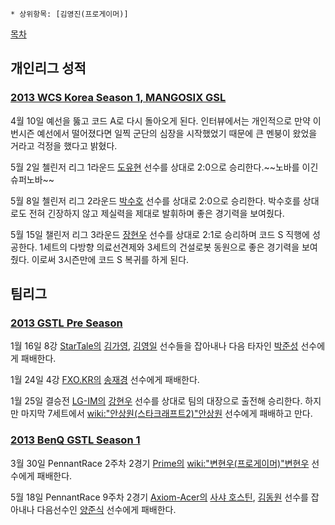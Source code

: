  * 상위항목: [김영진(프로게이머)]
[[목차]]
== 개인리그 성적 ==
=== [[2013 WCS Korea Season 1, MANGOSIX GSL]] ===
4월 10일 예선을 뚫고 코드 A로 다시 돌아오게 된다. 인터뷰에서는 개인적으로 만약 이번시즌 예선에서 떨어졌다면 일찍 군단의 심장을 시작했었기 때문에 큰 멘붕이 왔었을 거라고 걱정을 했다고 밝혔다.

5월 2일 첼린저 리그 1라운드 [[도유현]] 선수를 상대로 2:0으로 승리한다.~~노바를 이긴 슈퍼노바~~

5월 8일 첼린저 리그 2라운드 [[박수호]] 선수를 상대로 2:0으로 승리한다. 박수호를 상대로도 전혀 긴장하지 않고 제실력을 제대로 발휘하며 좋은 경기력을 보여줬다.

5월 15일 챌린저 리그 3라운드 [[장현우]] 선수를 상대로 2:1로 승리하며 코드 S 직행에 성공한다. 1세트의 다방향 의료선견제와 3세트의 건설로봇 동원으로 좋은 경기력을 보여줬다. 이로써 3시즌만에 코드 S 복귀를 하게 된다.
== 팀리그 ==
=== [[2013 GSTL Pre Season]] ===
1월 16일 8강 [[StarTale]]의 [[김가영]], [[김영일]] 선수들을 잡아내나 다음 타자인 [[박준성]] 선수에게 패배한다.

1월 24일 4강 [[FXO.KR]]의 [[송재경]] 선수에게 패배한다.

1월 25일 결승전 [[LG-IM]]의 [[강현우]] 선수를 상대로 팀의 대장으로 출전해 승리한다. 하지만 마지막 7세트에서 [[wiki:"안상원(스타크래프트2)"안상원]] 선수에게 패배하고 만다.
=== [[2013 BenQ GSTL Season 1]] ===
3월 30일 PennantRace 2주차 2경기 [[Prime]]의 [[wiki:"변현우(프로게이머)"변현우]] 선수에게 패배한다.

5월 18일 PennantRace 9주차 2경기 [[Axiom-Acer]]의 [[사샤 호스틴]], [[김동원]] 선수를 잡아내나 다음선수인 [[양준식]] 선수에게 패배한다.
